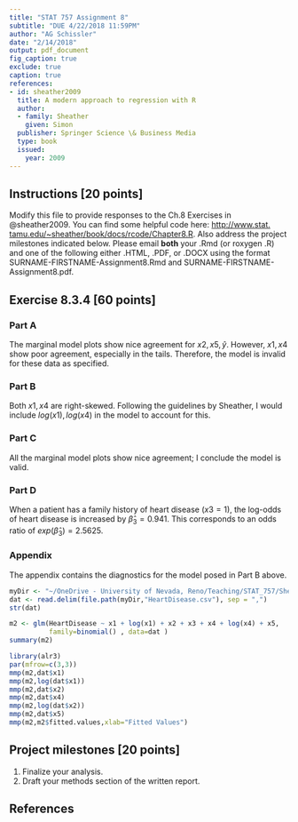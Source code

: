 ```yaml
---
title: "STAT 757 Assignment 8"
subtitle: "DUE 4/22/2018 11:59PM"
author: "AG Schissler"
date: "2/14/2018"
output: pdf_document
fig_caption: true
exclude: true
caption: true
references:
- id: sheather2009
  title: A modern approach to regression with R
  author:
  - family: Sheather
    given: Simon
  publisher: Springer Science \& Business Media
  type: book
  issued:
    year: 2009
---
```


## Instructions [20 points]

Modify this file to provide responses to the Ch.8 Exercises in @sheather2009. You can find some helpful code here: [http://www.stat.
tamu.edu/~sheather/book/docs/rcode/Chapter8.R](http://www.stat.tamu.edu/~sheather/book/docs/rcode/Chapter8.R). Also address the project milestones indicated below. Please email **both** your .Rmd (or roxygen .R) and one of the following either .HTML, .PDF, or .DOCX using the format SURNAME-FIRSTNAME-Assignment8.Rmd and SURNAME-FIRSTNAME-Assignment8.pdf.

## Exercise 8.3.4 [60 points] 

### Part A

The marginal model plots show nice agreement for $x2, x5, \hat{y}$. However, $x1,x4$ show poor agreement, especially in the tails. Therefore, the model is invalid for these data as specified.

### Part B

Both $x1,x4$ are right-skewed. Following the guidelines by Sheather, I would include $log(x1),log(x4)$ in the model to account for this.

### Part C

All the marginal model plots show nice agreement; I conclude the model is valid.

### Part D

When a patient has a family history of heart disease ($x3=1$), the log-odds of heart disease is increased by $\hat{\beta}_3=0.941$. This corresponds to an odds ratio of $exp(\hat{\beta}_3)= 2.5625$.

### Appendix

The appendix contains the diagnostics for the model posed in Part B above.

```r
myDir <- "~/OneDrive - University of Nevada, Reno/Teaching/STAT_757/Sheather_data/Data/"
dat <- read.delim(file.path(myDir,"HeartDisease.csv"), sep = ",")
str(dat)
```

```r
m2 <- glm(HeartDisease ~ x1 + log(x1) + x2 + x3 + x4 + log(x4) + x5,
          family=binomial() , data=dat )
summary(m2)
```

```r
library(alr3)
par(mfrow=c(3,3))
mmp(m2,dat$x1)
mmp(m2,log(dat$x1))
mmp(m2,dat$x2)
mmp(m2,dat$x4)
mmp(m2,log(dat$x2))
mmp(m2,dat$x5)
mmp(m2,m2$fitted.values,xlab="Fitted Values")
```

## Project milestones [20 points]

1. Finalize your analysis.
2. Draft your methods section of the written report.

## References
